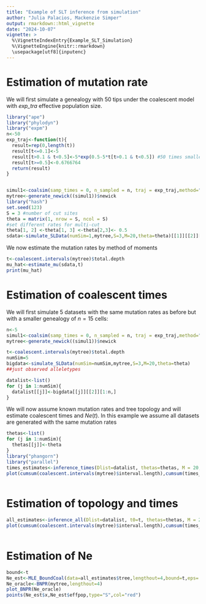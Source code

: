 ```yaml
---
title: "Example of SLT inference from simulation"
author: "Julia Palacios, Mackenzie Simper"
output: rmarkdown::html_vignette
date: "2024-10-07"
vignette: >
  %\VignetteIndexEntry{Example_SLT_Simulation}
  %\VignetteEngine{knitr::rmarkdown}
  \usepackage[utf8]{inputenc}
---
```


Estimation of mutation rate
===================================

We will first simulate a genealogy with 50 tips under the coalescent model with *exp_tra* effective population size.


```r
library("ape")
library("phylodyn")
library("expm")
n<-50
exp_traj<-function(t){
  result=rep(0,length(t))
  result[t<=0.1]<-5
  result[t>0.1 & t<0.5]<-5*exp(0.5-5*t[t>0.1 & t<0.5]) #50 times smaller
  result[t>=0.5]<-0.6766764
  return(result)
}


simul1<-coalsim(samp_times = 0, n_sampled = n, traj = exp_traj,method="tt",val_upper=11)
mytree<-generate_newick((simul1))$newick
library("hash")
set.seed(123)
S = 3 #number of cut sites
theta = matrix(1, nrow = S, ncol = S)
#set different rates for multi-cut
theta[1, 2] <-theta[1, 3] <-theta[2,3]<- 0.5
sdata<-simulate_SLData(numSim=1,mytree,S=3,M=20,theta=theta)[[1]][[2]][1:n,]

```

We now estimate the mutation rates by method of moments

```r
t<-coalescent.intervals(mytree)$total.depth
mu_hat<-estimate_mu(sdata,t)
print(mu_hat)


```

Estimation of coalescent times 
=====================================

We will first simulate 5 datasets with the same mutation rates as before but with a smaller genealogy of $n=15$ cells:

```r
n<-5
simul1<-coalsim(samp_times = 0, n_sampled = n, traj = exp_traj,method="tt",val_upper=11)
mytree<-generate_newick((simul1))$newick

t<-coalescent.intervals(mytree)$total.depth
numSim=5
bigdata<-simulate_SLData(numSim=numSim,mytree,S=3,M=20,theta=theta)
##just observed alleletypes

datalist<-list()
for (j in 1:numSim){
  datalist[[j]]<-bigdata[[j]][[2]][1:n,]
}

```

We will now assume known mutation rates and tree topology and will estimate coalescent times and $Ne(t)$. In this example we assume all datasets are generated with the same mutation rates

```r
thetas<-list()
for (j in 1:numSim){
  thetas[[j]]<-theta
}
library("phangorn")
library("parallel")
times_estimates<-inference_times(Dlist=datalist, thetas=thetas, M = 20,tree=mytree)
plot(cumsum(coalescent.intervals(mytree)$interval.length),cumsum(times_estimates$mle_times))
  
```



Estimation of topology and times
==============================================================

```r

all_estimates<-inference_all(Dlist=datalist, t0=t, thetas=thetas, M = 20)
plot(cumsum(coalescent.intervals(mytree)$interval.length),cumsum(times_estimates$mle_times))
  
```

Estimation of Ne
==============================================

```r
bound<-t
Ne_est<-MLE_BoundCoal(data=all_estimates$tree,lengthout=4,bound=t,eps=.02,eta=.01)
Ne_oracle<-BNPR(mytree,lengthout=4)
plot_BNPR(Ne_oracle)
points(Ne_est$x,Ne_est$effpop,type="S",col="red")
```
